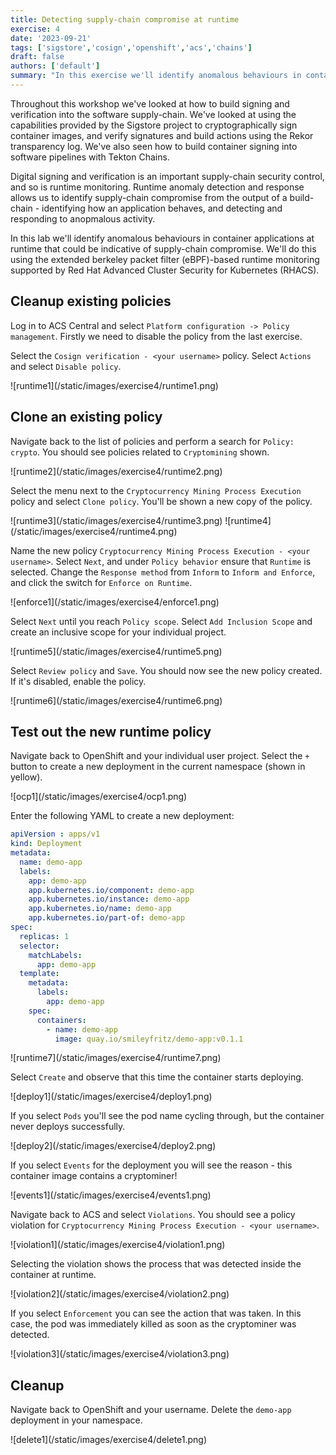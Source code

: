 ```yaml
---
title: Detecting supply-chain compromise at runtime
exercise: 4
date: '2023-09-21'
tags: ['sigstore','cosign','openshift','acs','chains']
draft: false
authors: ['default']
summary: "In this exercise we'll identify anomalous behaviours in container applications at runtime, that could be indicative of supply-chain compromise."
---
```

Throughout this workshop we've looked at how to build signing and verification into the software supply-chain. We've looked at using the capabilities provided by the Sigstore project to cryptographically sign container images, and verify signatures and build actions using the Rekor transparency log. We've also seen how to build container signing into software pipelines with Tekton Chains.

Digital signing and verification is an important supply-chain security control, and so is runtime monitoring. Runtime anomaly detection and response allows us to identify supply-chain compromise from the output of a build-chain - identifying how an application behaves, and detecting and responding to anopmalous activity.

In this lab we'll identify anomalous behaviours in container applications at runtime that could be indicative of supply-chain compromise. We'll do this using the extended berkeley packet filter (eBPF)-based runtime monitoring supported by Red Hat Advanced Cluster Security for Kubernetes (RHACS).

## Cleanup existing policies
Log in to ACS Central and select `Platform configuration -> Policy management`. Firstly we need to disable the policy from the last exercise. 

Select the `Cosign verification - <your username>` policy. Select `Actions` and select `Disable policy`.

<Zoom>
![runtime1](/static/images/exercise4/runtime1.png)
</Zoom>

## Clone an existing policy
Navigate back to the list of policies and perform a search for `Policy: crypto`. You should see policies related to `Cryptomining` shown.

<Zoom>
![runtime2](/static/images/exercise4/runtime2.png)
</Zoom>

Select the menu next to the `Cryptocurrency Mining Process Execution` policy and select `Clone policy`. You'll be shown a new copy of the policy.

<Zoom>
![runtime3](/static/images/exercise4/runtime3.png)
</Zoom>

<Zoom>
![runtime4](/static/images/exercise4/runtime4.png)
</Zoom>

Name the new policy `Cryptocurrency Mining Process Execution - <your username>`. Select `Next`, and under `Policy behavior` ensure that `Runtime` is selected. Change the `Response method` from `Inform` to `Inform and Enforce`, and click the switch for `Enforce on Runtime`.

<Zoom>
![enforce1](/static/images/exercise4/enforce1.png)
</Zoom>

Select `Next` until you reach `Policy scope`. Select `Add Inclusion Scope` and create an inclusive scope for your individual project.

<Zoom>
![runtime5](/static/images/exercise4/runtime5.png)
</Zoom>

Select `Review policy` and `Save`. You should now see the new policy created. If it's disabled, enable the policy.

<Zoom>
![runtime6](/static/images/exercise4/runtime6.png)
</Zoom>

## Test out the new runtime policy
Navigate back to OpenShift and your individual user project. Select the `+` button to create a new deployment in the current namespace (shown in yellow).

<Zoom>
![ocp1](/static/images/exercise4/ocp1.png)
</Zoom>

Enter the following YAML to create a new deployment:
```yaml
apiVersion : apps/v1
kind: Deployment
metadata:
  name: demo-app
  labels:
    app: demo-app
    app.kubernetes.io/component: demo-app
    app.kubernetes.io/instance: demo-app
    app.kubernetes.io/name: demo-app
    app.kubernetes.io/part-of: demo-app
spec:
  replicas: 1
  selector:
    matchLabels:
      app: demo-app
  template:
    metadata:
      labels:
        app: demo-app
    spec:
      containers:
        - name: demo-app
          image: quay.io/smileyfritz/demo-app:v0.1.1
```
<Zoom>
![runtime7](/static/images/exercise4/runtime7.png)
</Zoom>

Select `Create` and observe that this time the container starts deploying.

<Zoom>
![deploy1](/static/images/exercise4/deploy1.png)
</Zoom>

If you select `Pods` you'll see the pod name cycling through, but the container never deploys successfully.

<Zoom>
![deploy2](/static/images/exercise4/deploy2.png)
</Zoom>

If you select `Events` for the deployment you will see the reason - this container image contains a cryptominer!

<Zoom>
![events1](/static/images/exercise4/events1.png)
</Zoom>

Navigate back to ACS and select `Violations`. You should see a policy violation for `Cryptocurrency Mining Process Execution - <your username>`.

<Zoom>
![violation1](/static/images/exercise4/violation1.png)
</Zoom>

Selecting the violation shows the process that was detected inside the container at runtime.

<Zoom>
![violation2](/static/images/exercise4/violation2.png)
</Zoom>

If you select `Enforcement` you can see the action that was taken. In this case, the pod was immediately killed as soon as the cryptominer was detected.

<Zoom>
![violation3](/static/images/exercise4/violation3.png)
</Zoom>

## Cleanup
Navigate back to OpenShift and your username. Delete the `demo-app` deployment in your namespace.

<Zoom>
![delete1](/static/images/exercise4/delete1.png)
</Zoom>
